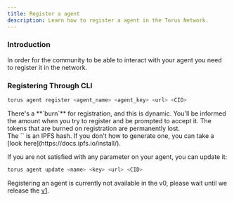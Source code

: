 ```yaml
---
title: Register a agent
description: Learn how to register a agent in the Torus Network.
---
```



### Introduction

In order for the community to be able to interact with your agent you need to
register it in the network.

### Registering Through CLI

```bash
torus agent register <agent_name> <agent_key> <url> <CID>
```

<Aside type="caution">
  There's a **`burn`** for registration, and this is dynamic. You'll be informed
  the amount when you try to register and be prompted to accept it. The tokens
  that are burned on registration are permanently lost.
</Aside>

<Aside type="tip">
  The `<CID>` is an IPFS hash. If you don't how to generate one, you can take
  a [look here](https://docs.ipfs.io/install/).
</Aside>

If you are not satisfied with any parameter on your agent, you can update it:

```bash
torus agent update <name> <key> <url> <CID>
```

<Aside type="note">
  Registering an agent is currently not available in the v0, please wait until we release the <a href="concepts/terminologies.mdx">v1</a>.
</Aside>